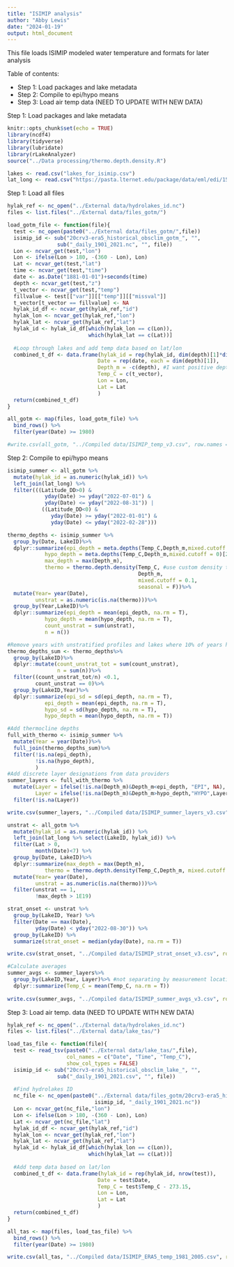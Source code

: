 ```yaml
---
title: "ISIMIP analysis"
author: "Abby Lewis"
date: "2024-01-19"
output: html_document
---
```


This file loads ISIMIP modeled water temperature and formats for later analysis

Table of contents:

- Step 1: Load packages and lake metadata
- Step 2: Compile to epi/hypo means
- Step 3: Load air temp data (NEED TO UPDATE WITH NEW DATA)

Step 1: Load packages and lake metadata

```r
knitr::opts_chunk$set(echo = TRUE)
library(ncdf4)
library(tidyverse)
library(lubridate)
library(rLakeAnalyzer)
source("../Data processing/thermo.depth.density.R")

lakes <- read.csv("lakes_for_isimip.csv")
lat_long <- read.csv("https://pasta.lternet.edu/package/data/eml/edi/1530/1/fadd3eaa25b5fdd1fc4efba70e660579")
```

Step 1: Load all files
```r
hylak_ref <- nc_open("../External data/hydrolakes_id.nc")
files <- list.files("../External data/files_gotm/")

load_gotm_file <- function(file){
  test <- nc_open(paste0("../External data/files_gotm/",file))
  isimip_id <- sub("20crv3-era5_historical_obsclim_gotm_", "", 
                sub("_daily_1901_2021.nc", "", file))
  Lon <- ncvar_get(test,"lon")
  Lon <- ifelse(Lon > 180, -(360 - Lon), Lon)
  Lat <- ncvar_get(test,"lat")
  time <- ncvar_get(test,"time")
  date <- as.Date("1881-01-01")+seconds(time)
  depth <- ncvar_get(test,"z")
  t_vector <- ncvar_get(test,"temp")
  fillvalue <- test[["var"]][["temp"]][["missval"]]
  t_vector[t_vector == fillvalue] <- NA
  hylak_id_df <- ncvar_get(hylak_ref,"id")
  hylak_lon <- ncvar_get(hylak_ref,"lon")
  hylak_lat <- ncvar_get(hylak_ref,"lat")
  hylak_id <- hylak_id_df[which(hylak_lon == c(Lon)), 
                          which(hylak_lat == c(Lat))]
  
  #Loop through lakes and add temp data based on lat/lon
  combined_t_df <- data.frame(hylak_id = rep(hylak_id, dim(depth)[1]*dim(depth)[2]),
                             Date = rep(date, each = dim(depth)[1]),
                             Depth_m = -c(depth), #I want positive depths
                             Temp_C = c(t_vector),
                             Lon = Lon,
                             Lat = Lat
                             )
  return(combined_t_df)
}

all_gotm <- map(files, load_gotm_file) %>%
  bind_rows() %>%
  filter(year(Date) >= 1980)

#write.csv(all_gotm, "../Compiled data/ISIMIP_temp_v3.csv", row.names = F)
```

Step 2: Compile to epi/hypo means

```r
isimip_summer <- all_gotm %>%
  mutate(hylak_id = as.numeric(hylak_id)) %>%
  left_join(lat_long) %>%
  filter(((Latitude_DD>0) & 
            yday(Date) >= yday("2022-07-01") & 
            yday(Date) <= yday("2022-08-31")) |
           ((Latitude_DD<0) &
              yday(Date) >= yday("2022-01-01") & 
              yday(Date) <= yday("2022-02-28"))) 

thermo_depths <- isimip_summer %>%
  group_by(Date, LakeID)%>%
  dplyr::summarize(epi_depth = meta.depths(Temp_C,Depth_m,mixed.cutoff = 0)[1],
            hypo_depth = meta.depths(Temp_C,Depth_m,mixed.cutoff = 0)[2],
            max_depth = max(Depth_m),
            thermo = thermo.depth.density(Temp_C, #use custom density threshold function
                                          Depth_m, 
                                          mixed.cutoff = 0.1, 
                                          seasonal = F))%>% 
  mutate(Year= year(Date),
         unstrat = as.numeric(is.na(thermo)))%>%
  group_by(Year,LakeID)%>%
  dplyr::summarize(epi_depth = mean(epi_depth, na.rm = T),
            hypo_depth = mean(hypo_depth, na.rm = T),
            count_unstrat = sum(unstrat),
            n = n())

#Remove years with unstratified profiles and lakes where 10% of years have unstratified profiles
thermo_depths_sum <- thermo_depths%>%
  group_by(LakeID)%>%
  dplyr::mutate(count_unstrat_tot = sum(count_unstrat),
                n = sum(n))%>%
  filter((count_unstrat_tot/n) <0.1,
         count_unstrat == 0)%>%
  group_by(LakeID,Year)%>%
  dplyr::summarize(epi_sd = sd(epi_depth, na.rm = T),
            epi_depth = mean(epi_depth, na.rm = T),
            hypo_sd = sd(hypo_depth, na.rm = T),
            hypo_depth = mean(hypo_depth, na.rm = T))

#Add thermocline depths
full_with_thermo <- isimip_summer %>%
  mutate(Year = year(Date))%>%
  full_join(thermo_depths_sum)%>%
  filter(!is.na(epi_depth),
         !is.na(hypo_depth),
         )
#Add discrete layer designations from data providers
summer_layers <- full_with_thermo %>%
  mutate(Layer = ifelse(!is.na(Depth_m)&Depth_m<epi_depth, "EPI", NA),
         Layer = ifelse(!is.na(Depth_m)&Depth_m>hypo_depth,"HYPO",Layer))%>%
  filter(!is.na(Layer))

write.csv(summer_layers, "../Compiled data/ISIMIP_summer_layers_v3.csv", row.names = F)

unstrat <- all_gotm %>%
  mutate(hylak_id = as.numeric(hylak_id)) %>%
  left_join(lat_long %>% select(LakeID, hylak_id)) %>%
  filter(Lat > 0,
         month(Date)<7) %>%
  group_by(Date, LakeID)%>%
  dplyr::summarize(max_depth = max(Depth_m),
            thermo = thermo.depth.density(Temp_C,Depth_m, mixed.cutoff = 0.1, seasonal = F))%>% 
  mutate(Year= year(Date),
         unstrat = as.numeric(is.na(thermo)))%>%
  filter(unstrat == 1,
         !max_depth > 1E19)

strat_onset <- unstrat %>%
  group_by(LakeID, Year) %>%
  filter(Date == max(Date),
         yday(Date) < yday("2022-08-30")) %>%
  group_by(LakeID) %>%
  summarize(strat_onset = median(yday(Date), na.rm = T))

write.csv(strat_onset, "../Compiled data/ISIMIP_strat_onset_v3.csv", row.names = F)

#Calculate averages
summer_avgs <- summer_layers%>%
  group_by(LakeID,Year, Layer)%>% #not separating by measurement location. Is this a problem?
  dplyr::summarize(Temp_C = mean(Temp_C, na.rm = T))
  
write.csv(summer_avgs, "../Compiled data/ISIMIP_summer_avgs_v3.csv", row.names = F)
```

Step 3: Load air temp. data (NEED TO UPDATE WITH NEW DATA)

```r
hylak_ref <- nc_open("../External data/hydrolakes_id.nc")
files <- list.files("../External data/lake_tas/")

load_tas_file <- function(file){
  test <- read_tsv(paste0("../External data/lake_tas/",file),
                   col_names = c("Date", "Time", "Temp_C"),
                   show_col_types = FALSE)
  isimip_id <- sub("20crv3-era5_historical_obsclim_lake_", "", 
                sub("_daily_1901_2021.csv", "", file))
  
  #Find hydrolakes ID
  nc_file <- nc_open(paste0("../External data/files_gotm/20crv3-era5_historical_obsclim_gotm_", 
                            isimip_id, "_daily_1901_2021.nc"))
  Lon <- ncvar_get(nc_file,"lon")
  Lon <- ifelse(Lon > 180, -(360 - Lon), Lon)
  Lat <- ncvar_get(nc_file,"lat")
  hylak_id_df <- ncvar_get(hylak_ref,"id")
  hylak_lon <- ncvar_get(hylak_ref,"lon")
  hylak_lat <- ncvar_get(hylak_ref,"lat")
  hylak_id <- hylak_id_df[which(hylak_lon == c(Lon)), 
                          which(hylak_lat == c(Lat))]
  
  #Add temp data based on lat/lon
  combined_t_df <- data.frame(hylak_id = rep(hylak_id, nrow(test)),
                             Date = test$Date,
                             Temp_C = test$Temp_C - 273.15,
                             Lon = Lon,
                             Lat = Lat
                             )
  return(combined_t_df)
}

all_tas <- map(files, load_tas_file) %>%
  bind_rows() %>%
  filter(year(Date) >= 1980)

write.csv(all_tas, "../Compiled data/ISIMIP_ERA5_temp_1981_2005.csv", row.names = F)
```

